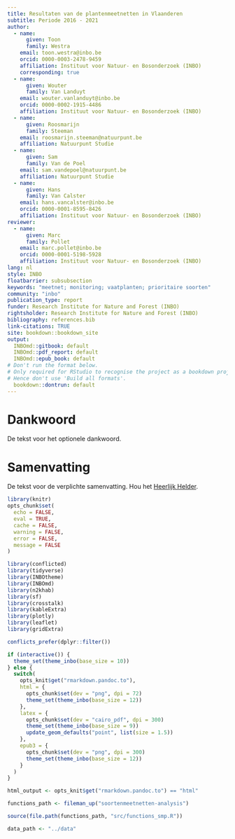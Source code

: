 ```yaml
---
title: Resultaten van de plantenmeetnetten in Vlaanderen
subtitle: Periode 2016 - 2021
author:
  - name:
      given: Toon
      family: Westra
    email: toon.westra@inbo.be
    orcid: 0000-0003-2478-9459
    affiliation: Instituut voor Natuur- en Bosonderzoek (INBO)
    corresponding: true
  - name:
      given: Wouter
      family: Van Landuyt
    email: wouter.vanlanduyt@inbo.be
    orcid: 0000-0002-1915-4486
    affiliation: Instituut voor Natuur- en Bosonderzoek (INBO)
  - name:
      given: Roosmarijn
      family: Steeman
    email: roosmarijn.steeman@natuurpunt.be
    affiliation: Natuurpunt Studie
  - name:
      given: Sam
      family: Van de Poel
    email: sam.vandepoel@natuurpunt.be
    affiliation: Natuurpunt Studie
  - name:
      given: Hans
      family: Van Calster
    email: hans.vancalster@inbo.be
    orcid: 0000-0001-8595-8426
    affiliation: Instituut voor Natuur- en Bosonderzoek (INBO)
reviewer:
  - name:
      given: Marc
      family: Pollet
    email: marc.pollet@inbo.be
    orcid: 0000-0001-5198-5928
    affiliation: Instituut voor Natuur- en Bosonderzoek (INBO)
lang: nl
style: INBO
floatbarrier: subsubsection
keywords: "meetnet; monitoring; vaatplanten; prioritaire soorten"
community: "inbo"
publication_type: report
funder: Research Institute for Nature and Forest (INBO)
rightsholder: Research Institute for Nature and Forest (INBO)
bibliography: references.bib
link-citations: TRUE
site: bookdown::bookdown_site
output:
  INBOmd::gitbook: default
  INBOmd::pdf_report: default
  INBOmd::epub_book: default
# Don't run the format below.
# Only required for RStudio to recognise the project as a bookdown project.
# Hence don't use 'Build all formats'.
  bookdown::dontrun: default
---
```


# Dankwoord {.unnumbered}

De tekst voor het optionele dankwoord.

# Samenvatting {.unnumbered}

<!-- description: start -->

De tekst voor de verplichte samenvatting.
Hou het [Heerlijk Helder](https://overheid.vlaanderen.be/communicatie/heerlijk-helder).
<!-- description: end -->

```r
library(knitr)
opts_chunk$set(
  echo = FALSE,
  eval = TRUE,
  cache = FALSE,
  warning = FALSE,
  error = FALSE,
  message = FALSE
)

library(conflicted)
library(tidyverse)
library(INBOtheme)
library(INBOmd)
library(n2khab)
library(sf)
library(crosstalk)
library(kableExtra)
library(plotly)
library(leaflet)
library(gridExtra)

conflicts_prefer(dplyr::filter())

if (interactive()) {
  theme_set(theme_inbo(base_size = 10))
} else {
  switch(
    opts_knit$get("rmarkdown.pandoc.to"),
    html = {
      opts_chunk$set(dev = "png", dpi = 72)
      theme_set(theme_inbo(base_size = 12))
    },
    latex = {
      opts_chunk$set(dev = "cairo_pdf", dpi = 300)
      theme_set(theme_inbo(base_size = 9))
      update_geom_defaults("point", list(size = 1.5))
    },
    epub3 = {
      opts_chunk$set(dev = "png", dpi = 300)
      theme_set(theme_inbo(base_size = 12))
    }
  )
}

html_output <- opts_knit$get("rmarkdown.pandoc.to") == "html"

functions_path <- fileman_up("soortenmeetnetten-analysis")

source(file.path(functions_path, "src/functions_smp.R"))

data_path <- "../data"

```
